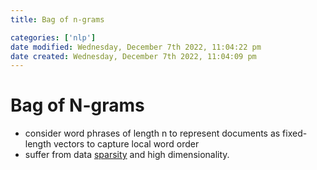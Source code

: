```yaml
---
title: Bag of n-grams

categories: ['nlp']
date modified: Wednesday, December 7th 2022, 11:04:22 pm
date created: Wednesday, December 7th 2022, 11:04:09 pm
---
```


# Bag of N-grams

- consider word phrases of length n to represent documents as fixed-length vectors to capture local word order
- suffer from data [sparsity](sparsity.qmd) and high dimensionality.



